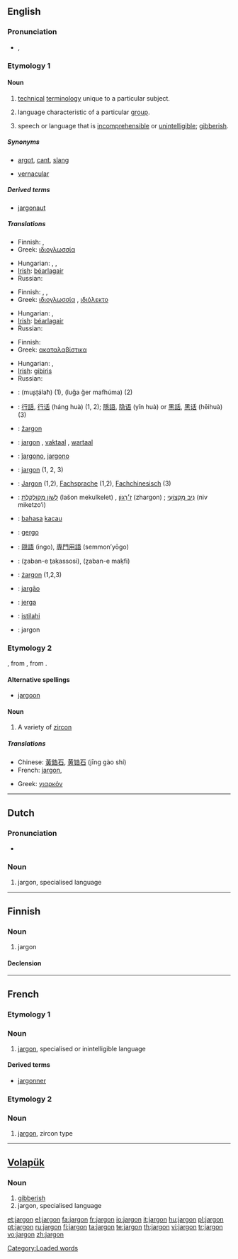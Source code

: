 {{wikipedia}}
{{also|Jargon}}
==English==

===Pronunciation===
* {{IPA|/dʒɑː(ɹ).ɡən/}}, {{SAMPA|/dZA:(r)g@n/}}
*: {{rhymes|ɑː(r)ɡən}}

===Etymology 1===
{{etyl|fro}} {{term|jargon||[[gibberish]]|lang=fro}}

====Noun====
{{en-noun|s|-}}

# {{uncountable}} [[technical]] [[terminology]] unique to a particular subject.
# {{countable}} language characteristic of a particular [[group]].
# {{uncountable}} speech or language that is [[incomprehensible]] or [[unintelligible]]; [[gibberish]].

=====Synonyms=====
* {{sense|language characteristic of a group}} [[argot]], [[cant]], [[slang]]
* [[vernacular]]

=====Derived terms=====
* [[jargonaut]]

=====Translations=====
{{trans-top|technical terminology unique to a particular subject}}
* Finnish: {{t+|fi|jargon}}, {{t+|fi|ammattikieli}}
* Greek: [[ιδιογλωσσία]] {{f}}
{{trans-mid}}
* Hungarian: {{t|hu|szaknyelv}}, {{t|hu|szakzsargon}}, {{t|hu|szakmai nyelv}}
* [[Irish]]: [[béarlagair]] {{m}}
* Russian: {{t|ru|жаргон|m|sc=Cyrl|tr=žargón}}
{{trans-bottom}}

{{trans-top|language characteristic of a particular group}}
* Finnish: {{t+|fi|slangi}}, {{t+|fi|jargon}}, {{t+|fi|ammattikieli}}
* Greek: [[ιδιογλωσσία]] {{f}}, [[ιδιόλεκτο]] {{n}}
{{trans-mid}}
* Hungarian: {{t-|hu|zsargon}}, {{t+|hu|tolvajnyelv}}
* [[Irish]]: [[béarlagair]] {{m}}
* Russian: {{t|ru|жаргон|m|sc=Cyrl|tr=žargón}}
{{trans-bottom}}

{{trans-top|incomprehensible speech}}
* Finnish: {{t+|fi|mongerrus}}
* Greek: [[ακαταλαβίστικα]] {{n|p}}
{{trans-mid}}
* Hungarian: {{t|hu|halandzsa}}, {{t|hu|blabla}}
* [[Irish]]: [[gibiris]]
* Russian: {{t|ru|тарабарщина|f|sc=Cyrl|tr=tarabárš'ina}}
{{trans-bottom}}

{{checktrans-top}}
* {{ttbc|Arabic}}: {{Arab|[[مصطلح]]}} (muʂʈálaħ) {{m}} (1), {{Arab|[[لغة غير مفهومة]]}} (luğa ğer mafhúma) {{f}} (2)
* {{ttbc|Chinese}}: [[行話]], [[行话]] (háng huà) (1, 2); [[隱語]], [[隐语]] (yǐn huà) or [[黑話]], [[黑话]] (hēihuà) (3)
* {{ttbc|Czech}}: [[žargon]] {{m}}
* {{ttbc|Dutch}}: [[#Dutch|jargon]] {{n}}, [[vaktaal]] {{f}}, [[wartaal]]
* {{ttbc|Esperanto}}: [[ĵargono]], [[jargono]]
* {{ttbc|French}}: [[jargon#French|jargon]] {{m}} (1, 2, 3)
* {{ttbc|German}}: [[Jargon#German|Jargon]] {{m}} (1,2), [[Fachsprache]] {{f}} (1,2), [[Fachchinesisch]] (3)
* {{ttbc|Hebrew}}: [[לשון מקולקלת|לְשׁוֹן מְקוּלְקֶלֶת]] (lašon mekulkelet) {{f}}, [[ז׳רגון|ז׳רְגוֹן]] (zhargon) {{m}}; [[ניב מקצועי|נִיב מִקְצוֹעִי]] (niv miketzo‘i) {{m}}
{{trans-mid}}
* {{ttbc|Indonesian}}: [[bahasa]] [[kacau]]
* {{ttbc|Italian}}: [[gergo]] {{m}}
* {{ttbc|Japanese}}: [[隠語]] (ingo), [[専門用語]] (semmon’yōgo)
* {{ttbc|Persian}}: {{fa-Arab|[[زبان تخصصی]]}} (ẕaban-e ṯaḳassosi), {{fa-Arab|[[زبان مخفی]]}} (ẕaban-e maḳfi)
* {{ttbc|Polish}}: [[żargon]] {{m}} (1,2,3)
* {{ttbc|Portuguese}}: [[jargão]] {{m}}
* {{ttbc|Spanish}}: [[jerga]] {{f}}
* {{ttbc|Swahili}}: [[istilahi]]
* {{ttbc|Volapük}}: jargon
{{trans-bottom}}

===Etymology 2===
{{etyl|fr}}, from {{etyl|it}} {{term|giargone|lang=it}}, from {{etyl|fa}} {{term|زر گون|sc=fa-Arab|tr=zar gun||gold-colored|lang=fr}}.

====Alternative spellings====
* [[jargoon]]

====Noun====
{{en-noun}}

# A variety of [[zircon]]

=====Translations=====
{{trans-top|variety of zircon}}
* Chinese: [[黃鋯石]], [[黄锆石]] (jīng gào shí)
* French: [[#French|jargon]], {{t+|fr|zircon|m}}
{{trans-mid}}
* Greek: [[γιαρκόν]] {{n}}
{{trans-bottom}}

----

==Dutch==

===Pronunciation===
* {{IPA|/'jargon/|lang=nl}}

===Noun===
{{infl|nl|noun|g=n}}

# jargon, specialised language

----

==Finnish==
{{Finnish index|j|a}}

===Noun===
{{fi-noun|jargon|type=kalsium}}

# jargon

====Declension====
{{fi-decl-tuoli|jargon|||a}}

----

==French==

===Etymology 1===

===Noun===
{{fr-noun|m}}

# [[#English|jargon]], specialised or inintelligible language

====Derived terms====
* [[jargonner]]

===Etymology 2===

===Noun===
{{fr-noun|m}}

# [[#English|jargon]], zircon type

----

==[[Volapük]]==

===Noun===
{{infl|vo|noun}}

# [[gibberish]]
# jargon, specialised language

[[Category:Loaded words]]

[[et:jargon]]
[[el:jargon]]
[[fa:jargon]]
[[fr:jargon]]
[[io:jargon]]
[[it:jargon]]
[[hu:jargon]]
[[pl:jargon]]
[[pt:jargon]]
[[ru:jargon]]
[[fi:jargon]]
[[ta:jargon]]
[[te:jargon]]
[[th:jargon]]
[[vi:jargon]]
[[tr:jargon]]
[[vo:jargon]]
[[zh:jargon]]